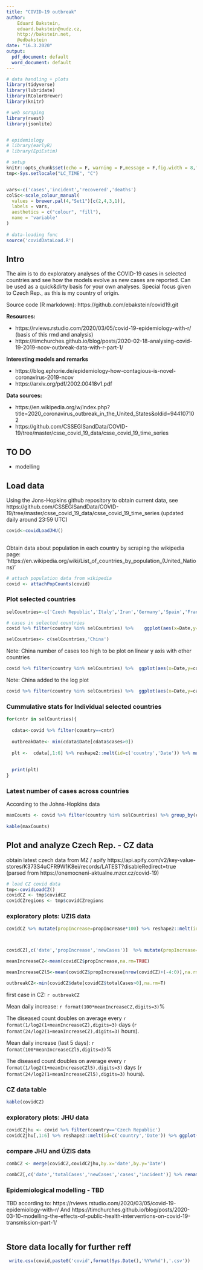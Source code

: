 ---
title: "COVID-19 outbreak"
author: 
    Eduard Bakstein,
    eduard.bakstein@nudz.cz,
    http://bakstein.net,
    @edbakstein
date: "16.3.2020"
output:
  pdf_document: default
  word_document: default
---

```{r settings-packages, echo=F,warning=F,message=F}

# data handling + plots
library(tidyverse)
library(lubridate)
library(RColorBrewer)
library(knitr)

# web scraping
library(rvest)
library(jsonlite)


# epidemiology
# library(earlyR)
# library(EpiEstim)

# setup
knitr::opts_chunk$set(echo = F, warning = F,message = F,fig.width = 8,fig.height=5,cache=FALSE,dev="pdf")
tmp<-Sys.setlocale("LC_TIME", "C")


vars<-c('cases','incident','recovered','deaths')
colSc<-scale_colour_manual(
  values = brewer.pal(4,"Set1")[c(2,4,3,1)],
  labels = vars,
  aesthetics = c("colour", "fill"),
  name = 'variable'
)
 
# data-loading func
source('covidDataLoad.R')


```


## Intro

The aim is to do exploratory analyses of the COVID-19 cases in selected countries and see how the models evolve as new cases are reported. Can be used as a quick&dirty basis for your own analyses. Special focus given to Czech Rep., as this is my country of origin.

Source code (R markdown): https://github.com/ebakstein/covid19.git


**Resources:**

- https://rviews.rstudio.com/2020/03/05/covid-19-epidemiology-with-r/ (basis of this rmd and analysis)
- https://timchurches.github.io/blog/posts/2020-02-18-analysing-covid-19-2019-ncov-outbreak-data-with-r-part-1/

**Interesting models and remarks **

- https://blog.ephorie.de/epidemiology-how-contagious-is-novel-coronavirus-2019-ncov
- https://arxiv.org/pdf/2002.00418v1.pdf

**Data sources:**

- https://en.wikipedia.org/w/index.php?title=2020_coronavirus_outbreak_in_the_United_States&oldid=944107102
- https://github.com/CSSEGISandData/COVID-19/tree/master/csse_covid_19_data/csse_covid_19_time_series


## TO DO

 - modelling


## Load data
Using the Jons-Hopkins github repository to obtain current data, see
https://github.com/CSSEGISandData/COVID-19/tree/master/csse_covid_19_data/csse_covid_19_time_series (updated daily around 23:59 UTC)

```{r load-data}

covid<-covidLoadJHU()
 

```

Obtain data about population in each country by scraping the wikipedia page: 'https://en.wikipedia.org/wiki/List_of_countries_by_population_(United_Nations)'

```{r number-inhabit}

# attach population data from wikipedia
covid <- attachPopCounts(covid)

```


### Plot selected countries
```{r}
selCountries<-c('Czech Republic','Italy','Iran','Germany','Spain','France','Austria','Slovakia','Poland','South Korea','US')

# cases in selected countries
covid %>% filter(country %in% selCountries) %>%    ggplot(aes(x=Date,y=cases,col=country)) + geom_line() + ggtitle('cummulative cases - comparison') # + facet_wrap(~country) + theme(legend.position = 'none')

selCountries<- c(selCountries,'China')

```

Note: China number of cases too high to be plot on linear y axis with other countries

```{r}
covid %>% filter(country %in% selCountries) %>%  ggplot(aes(x=Date,y=cases,col=country)) + scale_y_continuous(trans='log10',breaks = 10^(0:5),labels = function(x) format(x, scientific = FALSE)) + geom_line() + ggtitle('cummulative cases - Log plot') # + facet_wrap(~country) + theme(legend.position = 'none')

```

Note: China added to the log plot


```{r per-capita}

covid %>% filter(country %in% selCountries) %>%  ggplot(aes(x=Date,y=casesPer1M,col=country)) + scale_y_continuous(trans='log10',labels = function(x) format(x, scientific = FALSE)) + geom_line() + ggtitle('cummulative cases per 1 mil. inhabitants - Log plot') # + facet_wrap(~country) + theme(legend.position = 'none')


```


### Cummulative stats for Individual selected countries
```{r plot-it}


for(cntr in selCountries){
  
  cdata<-covid %>% filter(country==cntr)
  
  outbreakDate<- min(cdata$Date[cdata$cases>0])
  
  plt <-  cdata[,1:6] %>% reshape2::melt(id=c('country','Date')) %>% mutate(variable=fct_relevel(variable,vars)) %>% ggplot(aes(x=Date,y=value,col=variable)) + geom_line() + colSc+ ggtitle(paste0('COVID19 - ',cntr)) + xlim(outbreakDate-days(3),NA)# + facet_wrap(~country) + theme(legend.position = 'none')
  
  
  print(plt)
}

```

### Latest number of cases across countries

According to the Johns-Hopkins data

```{r latest-numbers}

maxCounts <- covid %>% filter(country %in% selCountries) %>% group_by(country) %>% summarize(maxCount=max(cases), dateMax=Date[cases==max(cases)]) %>% ungroup()
  
kable(maxCounts)

```



## Plot and analyze Czech Rep.  - CZ data

obtain latest czech data from MZ / apify https://api.apify.com/v2/key-value-stores/K373S4uCFR9W1K8ei/records/LATEST?disableRedirect=true (parsed from https://onemocneni-aktualne.mzcr.cz/covid-19)

```{r cech-apify-json}

# load CZ covid data
tmp<-covidLoadCZ()
covidCZ <- tmp$covidCZ
covidCZregions <- tmp$covidCZregions
```



### exploratory plots: UZIS data

```{r plot-CZ}
covidCZ %>% mutate(propIncrease=propIncrease*100) %>% reshape2::melt(id=c('date')) %>% ggplot(aes(x=date,y=value,col=variable)) + geom_line() + ggtitle('COVID-19 Czech Republic: number of tests (UZIS data)')



covidCZ[,c('date','propIncrease','newCases')]  %>% mutate(propIncrease=propIncrease*100) %>% reshape2::melt(id=c('date')) %>% ggplot(aes(x=date,y=value,col=variable)) + geom_line() + xlim(as.Date('2020-02-26'),NA) + ggtitle('COVID-19 Czech Republic: number of tests (UZIS data)')

meanIncreaseCZ<-mean(covidCZ$propIncrease,na.rm=TRUE)

meanIncreaseCZl5<-mean(covidCZ$propIncrease[nrow(covidCZ)+(-4:0)],na.rm=TRUE)

outbreakCZ<-min(covidCZ$date[covidCZ$totalCases>0],na.rm=T)


```

first case in CZ: `r outbreakCZ`

Mean daily increase: `r format(100*meanIncreaseCZ,digits=3)`%

The diseased count doubles on average every `r format(1/log2(1+meanIncreaseCZ),digits=3)` days (`r format(24/log2(1+meanIncreaseCZ),digits=3)` hours).

Mean daily increase (last 5 days): `r format(100*meanIncreaseCZl5,digits=3)`%

The diseased count doubles on average every `r format(1/log2(1+meanIncreaseCZl5),digits=3)` days (`r format(24/log2(1+meanIncreaseCZl5),digits=3)` hours).


### CZ data table

```{r data table}

kable(covidCZ)

```



### exploratory plots: JHU data
```{r plot-CZ-jhu}
covidCZjhu <- covid %>% filter(country=='Czech Republic') 
covidCZjhu[,1:6] %>% reshape2::melt(id=c('country','Date')) %>% ggplot(aes(x=Date,y=value,col=variable)) + geom_line() +colSc + ggtitle('COVID-19 Czech Republic')


```

### compare JHU and ÚZIS data

```{r compare-jhu-uzis}

combCZ <- merge(covidCZ,covidCZjhu,by.x='date',by.y='Date')

combCZ[,c('date','totalCases','newCases','cases','incident')] %>% rename(totalUZIS='totalCases',newUZIS='newCases',totalJHU='cases',newJHU='incident') %>% reshape2::melt(id=c('date')) %>% ggplot(aes(x=date,y=value,col=variable)) + xlim(as.Date('2020-02-28'),NA) + geom_line() + ggtitle('CovidCZ: JHU and UZIS data comparison')

```



### Epidemiological modelling - TBD

TBD according to: https://rviews.rstudio.com/2020/03/05/covid-19-epidemiology-with-r/
And https://timchurches.github.io/blog/posts/2020-03-10-modelling-the-effects-of-public-health-interventions-on-covid-19-transmission-part-1/



```{r epi-cz}


```

## Store data locally for further reff

```{r save-todays-data}

 write.csv(covid,paste0('covid',format(Sys.Date(),'%Y%m%d'),'.csv'))

```


